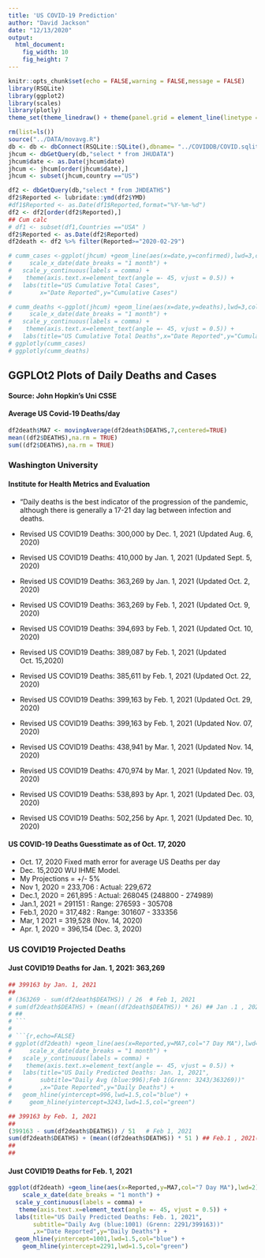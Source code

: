 ```yaml
---
title: 'US COVID-19 Prediction'
author: "David Jackson"
date: "12/13/2020"
output: 
  html_document: 
    fig_width: 10
    fig_height: 7
---
```


```r
knitr::opts_chunk$set(echo = FALSE,warning = FALSE,message = FALSE)
library(RSQLite)
library(ggplot2)
library(scales)
library(plotly)
theme_set(theme_linedraw() + theme(panel.grid = element_line(linetype = 'dashed')))
```

```r
rm(list=ls())
source("../DATA/movavg.R")
db <- db <- dbConnect(RSQLite::SQLite(),dbname= "../COVIDDB/COVID.sqlite3")
jhcum <- dbGetQuery(db,"select * from JHUDATA")
jhcum$date <- as.Date(jhcum$date)
jhcum <- jhcum[order(jhcum$date),]
jhcum <- subset(jhcum,country =="US")

```

```r
df2 <- dbGetQuery(db,"select * from JHDEATHS")
df2$Reported <- lubridate::ymd(df2$YMD)
#df1$Reported <- as.Date(df1$Reported,format="%Y-%m-%d")
df2 <- df2[order(df2$Reported),]
## Cum calc
# df1 <- subset(df1,Countries =="USA" )
df2$Reported <- as.Date(df2$Reported)
df2death <- df2 %>% filter(Reported>="2020-02-29") 

```

```r
# cumm_cases <-ggplot(jhcum) +geom_line(aes(x=date,y=confirmed),lwd=3,col="red") + 
#     scale_x_date(date_breaks = "1 month") +
#   scale_y_continuous(labels = comma) +
#    theme(axis.text.x=element_text(angle =- 45, vjust = 0.5)) +
#   labs(title="US Cumulative Total Cases",
#        x="Date Reported",y="Cumulative Cases") 
```
```r
# cumm_deaths <-ggplot(jhcum) +geom_line(aes(x=date,y=deaths),lwd=3,col="blue") + 
#     scale_x_date(date_breaks = "1 month") +
#   scale_y_continuous(labels = comma) +
#    theme(axis.text.x=element_text(angle =- 45, vjust = 0.5)) +
#   labs(title="US Cumulative Total Deaths",x="Date Reported",y="Cumulative Deaths")
# ggplotly(cumm_cases)
# ggplotly(cumm_deaths)
```

## GGPLOt2 Plots of Daily Deaths and Cases
#### Source: John Hopkin's Uni CSSE


#### Average US Covid-19 Deaths/day

```r
df2death$MA7 <- movingAverage(df2death$DEATHS,7,centered=TRUE)
mean((df2$DEATHS),na.rm = TRUE)
sum((df2$DEATHS),na.rm = TRUE)
```

### Washington University
#### Institute for Health Metrics and Evaluation
* "Daily deaths is the best indicator of the progression of the pandemic, although there is generally a 17-21 day lag between infection and deaths.

* Revised US COVID19 Deaths: 300,000 by Dec. 1, 2021 (Updated Aug. 6, 2020)
* Revised US COVID19 Deaths: 410,000 by Jan. 1, 2021 (Updated Sept. 5, 2020)
* Revised US COVID19 Deaths: 363,269 by Jan. 1, 2021 (Updated Oct. 2, 2020)
* Revised US COVID19 Deaths: 363,269 by Feb. 1, 2021 (Updated Oct. 9, 2020)
* Revised US COVID19 Deaths: 394,693 by Feb. 1, 2021 (Updated Oct. 10, 2020)
* Revised US COVID19 Deaths: 389,087 by Feb. 1, 2021 (Updated Oct. 15,2020)
* Revised US COVID19 Deaths: 385,611 by Feb. 1, 2021 (Updated Oct. 22, 2020)
* Revised US COVID19 Deaths: 399,163 by Feb. 1, 2021 (Updated Oct. 29, 2020)
* Revised US COVID19 Deaths: 399,163 by Feb. 1, 2021 (Updated Nov. 07, 2020)
* Revised US COVID19 Deaths: 438,941 by Mar. 1, 2021 (Updated Nov. 14, 2020)
* Revised US COVID19 Deaths: 470,974 by Mar. 1, 2021 (Updated Nov. 19, 2020)
* Revised US COVID19 Deaths: 538,893 by Apr. 1, 2021 (Updated Dec. 03, 2020)
* Revised US COVID19 Deaths: 502,256 by Apr. 1, 2021 (Updated Dec. 10, 2020)

#### US COVID-19 Deaths  Guesstimate as of Oct. 17, 2020

* Oct. 17, 2020 Fixed math error for average US Deaths per day
* Dec. 15,2020 WU IHME Model.
* My Projections = +/- 5%
* Nov 1,  2020 = 233,706 : Actual: 229,672
* Dec.1,  2020 = 261,895 : Actual: 268045 (248800 - 274989)
* Jan.1,  2021 = 291151  : Range: 276593 - 305708
* Feb.1, 2020 = 317,482 : Range: 301607 - 333356
* Mar, 1 2021 = 319,528 (Nov. 14, 2020)
* Apr. 1, 2020 = 396,154 (Dec. 3, 2020)

### US COVID19 Projected Deaths
#### Just COVID19 Deaths for Jan. 1, 2021: 363,269

```r
## 399163 by Jan. 1, 2021
##
# (363269 - sum(df2death$DEATHS)) / 26  # Feb 1, 2021
# sum(df2death$DEATHS) + (mean((df2death$DEATHS)) * 26) ## Jan .1 , 2021(363269)
# ## 
# ```
# 
# ```{r,echo=FALSE}
# ggplot(df2death) +geom_line(aes(x=Reported,y=MA7,col="7 Day MA"),lwd=2) + 
#     scale_x_date(date_breaks = "1 month") +
#   scale_y_continuous(labels = comma) +
#    theme(axis.text.x=element_text(angle =- 45, vjust = 0.5)) +
#   labs(title="US Daily Predicted Deaths: Jan. 1, 2021",
#        subtitle="Daily Avg (blue:996);Feb 1(Grenn: 3243/363269))"
#        ,x="Date Reported",y="Daily Deaths") +
#   geom_hline(yintercept=996,lwd=1.5,col="blue") +
#     geom_hline(yintercept=3243,lwd=1.5,col="green")

```


```r
## 399163 by Feb. 1, 2021
##
(399163 - sum(df2death$DEATHS)) / 51   # Feb 1, 2021
sum(df2death$DEATHS) + (mean((df2death$DEATHS)) * 51 ) ## Feb.1 , 2021(389087)
##
## 
```


#### Just COVID19 Deaths for Feb. 1, 2021


```r
ggplot(df2death) +geom_line(aes(x=Reported,y=MA7,col="7 Day MA"),lwd=2) + 
    scale_x_date(date_breaks = "1 month") +
  scale_y_continuous(labels = comma) +
   theme(axis.text.x=element_text(angle =- 45, vjust = 0.5)) +
  labs(title="US Daily Predicted Deaths: Feb. 1, 2021",
       subtitle="Daily Avg (blue:1001) (Grenn: 2291/399163))"
       ,x="Date Reported",y="Daily Deaths") +
  geom_hline(yintercept=1001,lwd=1.5,col="blue") +
    geom_hline(yintercept=2291,lwd=1.5,col="green")

```
